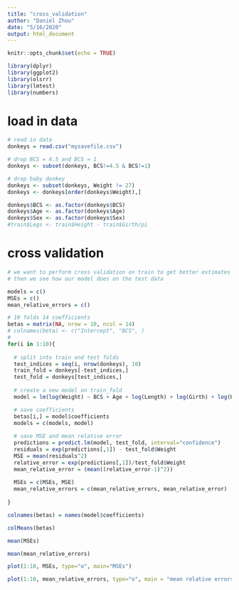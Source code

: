 ---
title: "cross_validation"
author: "Daniel Zhou"
date: "5/16/2020"
output: html_document
---

```{r setup, include=FALSE}
knitr::opts_chunk$set(echo = TRUE)
```

```{r}
library(dplyr)
library(ggplot2)
library(olsrr)
library(lmtest)
library(numbers)
```

# load in data

```{r}
# read in data 
donkeys = read.csv("mysavefile.csv")

# drop BCS = 4.5 and BCS = 1
donkeys <- subset(donkeys, BCS!=4.5 & BCS!=1)

# drop baby donkey 
donkeys <- subset(donkeys, Weight != 27)
donkeys <- donkeys[order(donkeys$Weight),]

donkeys$BCS <- as.factor(donkeys$BCS)
donkeys$Age <- as.factor(donkeys$Age)
donkeys$Sex <- as.factor(donkeys$Sex)
#train$Legs <- train$Height - train$Girth/pi
```

# cross validation

```{r}

# we want to perform cross validation on train to get better estimates of coefficients
# then we see how our model does on the test data

models = c()
MSEs = c()
mean_relative_errors = c()

# 10 folds 14 coefficients
betas = matrix(NA, nrow = 10, ncol = 14)
# colnames(beta) <- c("Intercept", "BCS", )
# 
for(i in 1:10){
  
  # split into train and test folds
  test_indices = seq(i, nrow(donkeys), 10)
  train_fold = donkeys[-test_indices,]
  test_fold = donkeys[test_indices,]
  
  # create a new model on train_fold
  model = lm(log(Weight) ~ BCS + Age + log(Length) + log(Girth) + log(Height), data=train_fold)

  # save coefficients
  betas[i,] = model$coefficients
  models = c(models, model)
  
  # save MSE and mean relative error
  predictions = predict.lm(model, test_fold, interval="confidence")
  residuals = exp(predictions[,1]) - test_fold$Weight
  MSE = mean(residuals^2)
  relative_error = exp(predictions[,1])/test_fold$Weight
  mean_relative_error = (mean((relative_error-1)^2))
  
  MSEs = c(MSEs, MSE)
  mean_relative_errors = c(mean_relative_errors, mean_relative_error)
  
}

colnames(betas) = names(model$coefficients)

```

```{r}
colMeans(betas)
```

```{r}
mean(MSEs)
```

```{r}
mean(mean_relative_errors)
```

```{r}
plot(1:10, MSEs, type="o", main="MSEs")
```


```{r}
plot(1:10, mean_relative_errors, type="o", main = "mean relative errors")
```


